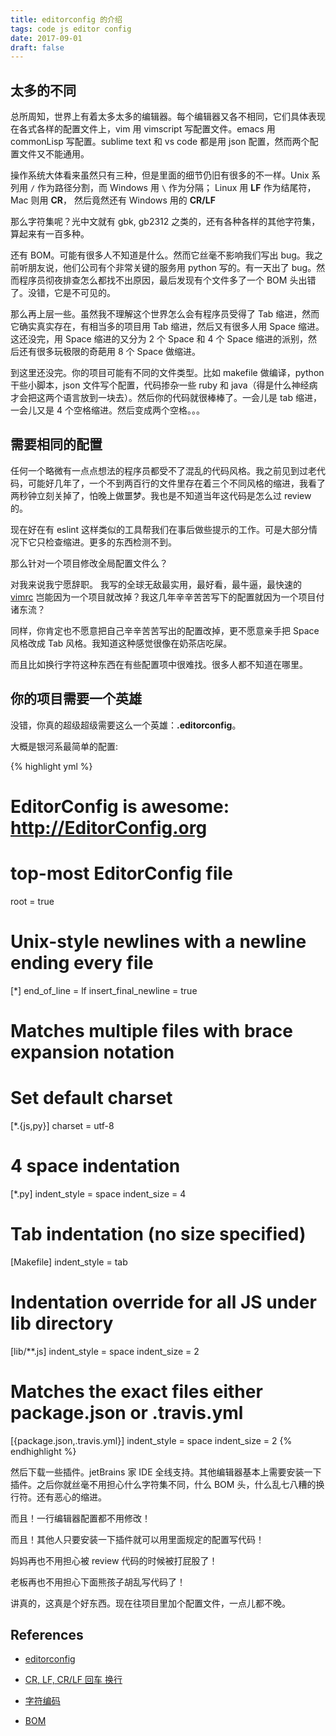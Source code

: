 ```yaml
---
title: editorconfig 的介绍
tags: code js editor config
date: 2017-09-01
draft: false
---
```


## 太多的不同

总所周知，世界上有着太多太多的编辑器。每个编辑器又各不相同，它们具体表现在各式各样的配置文件上，vim 用 vimscript 写配置文件。emacs 用 commonLisp 写配置。sublime text 和 vs code 都是用 json 配置，然而两个配置文件又不能通用。

操作系统大体看来虽然只有三种，但是里面的细节仍旧有很多的不一样。Unix 系列用 `/` 作为路径分割，而 Windows 用 `\` 作为分隔； Linux 用 **LF** 作为结尾符，Mac 则用 **CR**， 然后竟然还有 Windows 用的 **CR/LF**

那么字符集呢？光中文就有 gbk, gb2312 之类的，还有各种各样的其他字符集，算起来有一百多种。

还有 BOM。可能有很多人不知道是什么。然而它丝毫不影响我们写出 bug。我之前听朋友说，他们公司有个非常关键的服务用 python 写的。有一天出了 bug。然而程序员彻夜排查怎么都找不出原因，最后发现有个文件多了一个 BOM 头出错了。没错，它是不可见的。

那么再上层一些。虽然我不理解这个世界怎么会有程序员受得了 Tab 缩进，然而它确实真实存在，有相当多的项目用 Tab 缩进，然后又有很多人用 Space 缩进。这还没完，用 Space 缩进的又分为 2 个 Space 和 4 个 Space 缩进的派别，然后还有很多玩极限的奇葩用 8 个 Space 做缩进。

到这里还没完。你的项目可能有不同的文件类型。比如 makefile 做编译，python 干些小脚本，json 文件写个配置，代码掺杂一些 ruby 和 java（得是什么神经病才会把这两个语言放到一块去）。然后你的代码就很棒棒了。一会儿是 tab 缩进，一会儿又是 4 个空格缩进。然后变成两个空格。。。

## 需要相同的配置

任何一个略微有一点点想法的程序员都受不了混乱的代码风格。我之前见到过老代码，可能好几年了，一个不到两百行的文件里存在着三个不同风格的缩进，我看了两秒钟立刻关掉了，怕晚上做噩梦。我也是不知道当年这代码是怎么过 review 的。

现在好在有 eslint 这样类似的工具帮我们在事后做些提示的工作。可是大部分情况下它只检查缩进。更多的东西检测不到。

那么针对一个项目修改全局配置文件么？

对我来说我宁愿辞职。 我写的全球无敌最实用，最好看，最牛逼，最快速的 [vimrc](https://github.com/AnnatarHe/vim-config) 岂能因为一个项目就改掉？我这几年辛辛苦苦写下的配置就因为一个项目付诸东流？

同样，你肯定也不愿意把自己辛辛苦苦写出的配置改掉，更不愿意亲手把 Space 风格改成 Tab 风格。我知道这种感觉很像在奶茶店吃屎。

而且比如换行字符这种东西在有些配置项中很难找。很多人都不知道在哪里。

## 你的项目需要一个英雄

没错，你真的超级超级需要这么一个英雄：**.editorconfig**。

大概是银河系最简单的配置:

{% highlight yml %}
# EditorConfig is awesome: http://EditorConfig.org

# top-most EditorConfig file
root = true

# Unix-style newlines with a newline ending every file
[*]
end_of_line = lf
insert_final_newline = true

# Matches multiple files with brace expansion notation
# Set default charset
[*.{js,py}]
charset = utf-8

# 4 space indentation
[*.py]
indent_style = space
indent_size = 4

# Tab indentation (no size specified)
[Makefile]
indent_style = tab

# Indentation override for all JS under lib directory
[lib/**.js]
indent_style = space
indent_size = 2

# Matches the exact files either package.json or .travis.yml
[{package.json,.travis.yml}]
indent_style = space
indent_size = 2
{% endhighlight %}

然后下载一些插件。jetBrains 家 IDE 全线支持。其他编辑器基本上需要安装一下插件。之后你就丝毫不用担心什么字符集不同，什么 BOM 头，什么乱七八糟的换行符。还有恶心的缩进。

而且！一行编辑器配置都不用修改！

而且！其他人只要安装一下插件就可以用里面规定的配置写代码！

妈妈再也不用担心被 review 代码的时候被打屁股了！

老板再也不用担心下面熊孩子胡乱写代码了！

讲真的，这真是个好东西。现在往项目里加个配置文件，一点儿都不晚。

## References

* [editorconfig](http://editorconfig.org/)

* [CR, LF, CR/LF 回车 换行](http://www.cslog.cn/Content/cr-lf-crlf-new-line-enter/)

* [字符编码](https://zh.wikipedia.org/wiki/%E5%AD%97%E7%AC%A6%E7%BC%96%E7%A0%81)

* [BOM](https://baike.baidu.com/item/BOM/2790401)

